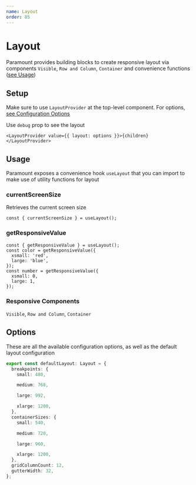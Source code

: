 ```yaml
---
name: Layout
order: 85
---
```




# Layout

Paramount provides building blocks to create responsive layout via components `Visible`, `Row and Column`, `Container` and convenience functions ([see Usage](#usage))

## Setup

Make sure to use `LayoutProvider` at the top-level component. For options, [see Configuration Options](#options)

Use `debug` prop to see the layout

```tsx
<LayoutProvider value={{ layout: options }}>{children}</LayoutProvider>
```

## Usage

Paramount exposes a convenience hook `useLayout` that you can import to make use of utility functions for layout

### currentScreenSize

Retrieves the current screen size

```tsx
const { currentScreenSize } = useLayout();
```

### getResponsiveValue

```tsx
const { getResponsiveValue } = useLayout();
const color = getResponsiveValue({
  xsmall: 'red',
  large: 'blue',
});
const number = getResponsiveValue({
  xsmall: 0,
  large: 1,
});
```

### Responsive Components

`Visible`, `Row and Column`, `Container`

## Options

These are all the available configuration options, as well as the default layout configuration

```ts
export const defaultLayout: Layout = {
  breakpoints: {
    small: 480,

    medium: 768,

    large: 992,

    xlarge: 1200,
  },
  containerSizes: {
    small: 540,

    medium: 720,

    large: 960,

    xlarge: 1200,
  },
  gridColumnCount: 12,
  gutterWidth: 32,
};
```
